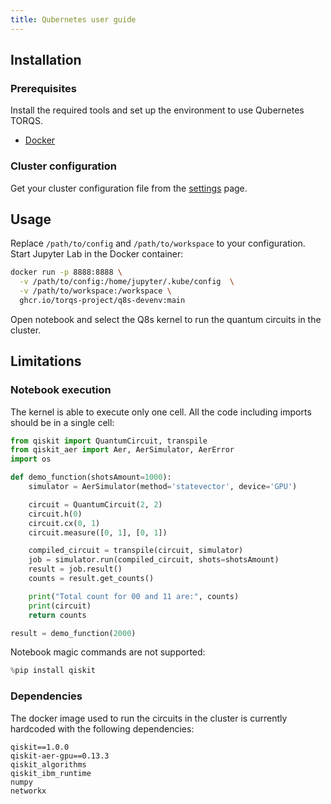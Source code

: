 ```yaml
---
title: Qubernetes user guide
---
```


## Installation

### Prerequisites

Install the required tools and set up the environment to use Qubernetes TORQS.

- [Docker](https://www.docker.com/get-started)

### Cluster configuration

Get your cluster configuration file from the [settings](/account/settings) page.

## Usage

Replace `/path/to/config` and `/path/to/workspace` to your configuration. Start Jupyter Lab in the Docker container:

```sh
docker run -p 8888:8888 \
  -v /path/to/config:/home/jupyter/.kube/config  \
  -v /path/to/workspace:/workspace \
  ghcr.io/torqs-project/q8s-devenv:main
```

Open notebook and select the Q8s kernel to run the quantum circuits in the cluster.

## Limitations

### Notebook execution

The kernel is able to execute only one cell. All the code including imports should be in a single cell:

```python
from qiskit import QuantumCircuit, transpile
from qiskit_aer import Aer, AerSimulator, AerError
import os

def demo_function(shotsAmount=1000):
    simulator = AerSimulator(method='statevector', device='GPU')

    circuit = QuantumCircuit(2, 2)
    circuit.h(0)
    circuit.cx(0, 1)
    circuit.measure([0, 1], [0, 1])

    compiled_circuit = transpile(circuit, simulator)
    job = simulator.run(compiled_circuit, shots=shotsAmount)
    result = job.result()
    counts = result.get_counts()

    print("Total count for 00 and 11 are:", counts)
    print(circuit)
    return counts

result = demo_function(2000)
```

Notebook magic commands are not supported:

```python
%pip install qiskit
```

### Dependencies

The docker image used to run the circuits in the cluster is currently hardcoded with the following dependencies:

```
qiskit==1.0.0
qiskit-aer-gpu==0.13.3
qiskit_algorithms
qiskit_ibm_runtime
numpy
networkx
```
